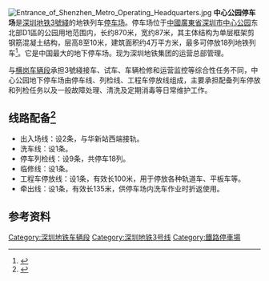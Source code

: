{{coord|22.556|114.075|display=title}}
[[File:Entrance_of_Shenzhen_Metro_Operating_Headquarters.jpg|thumb]]
'''中心公园停车场'''是[[深圳地铁|深圳地铁]][[深圳地鐵3號綫|3號綫]]的地铁列车[[停车场_(铁路)|停车场]]。停车场位于[[中華人民共和國|中國]][[廣東省|廣東省]][[深圳市中心公园|深圳市中心公园]]东北部D1區的公园用地范围内，长约870米，宽约87米，其主体结构为单层框架剪钢筋混凝土结构，层高8至10米，建筑面积约4万平方米，最多可停放18列地铁列车<ref>{{cite web | url=http://www.sz.gov.cn/jtj/qt/gzdt/200911/t20091105_1219366.htm | title=国内最大　中心公园地铁地下停车场封顶 | publisher=深圳市交通运输委员会 | date=2009-11-05 | accessdate=2013-05-17 | archive-date=2016-09-19 | archive-url=https://web.archive.org/web/20160919183641/http://www.sz.gov.cn/jtj/qt/gzdt/200911/t20091105_1219366.htm | dead-url=no }}</ref>。它是中国最大的地下停车场。现为深圳地铁集团的运营总部管理。

与[[横岗车辆段|横岗车辆段]]承担3號綫接车、试车、车辆检修和运营监控等综合性任务不同，中心公园地下停车场由停车线、列检线、工程车停放线组成，主要承担配备列车停放和列检任务以及一般故障处理、清洗及定期消毒等日常维护工作。

==线路配备<ref>{{cite journal|title=深圳地铁中心公园地下停车场设计问题探讨|author1=张攀锋|author2=兰纯纯|coauthors=|journal=城市轨道交通研究|volume=16|issue=7|year=2013}}</ref>==
*出入场线：设2条，与华新站西端接轨。
*洗车线：设1条。
*停车列检线：设9条，共停车18列。
*临修线：设1条。
*工程车停放线：设1条，有效长100米，用于停放各种轨道车、平板车等。
*牵出线：设1条，有效长135米，供停车场内洗车作业时折返使用。

==参考资料==
{{reflist}}
{{深圳地铁车辆段}}

[[Category:深圳地铁车辆段|Category:深圳地铁车辆段]]
[[Category:深圳地铁3号线|Category:深圳地铁3号线]]
[[Category:鐵路停車場|Category:鐵路停車場]]